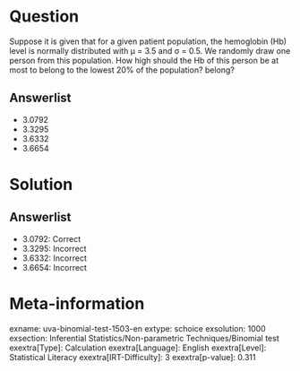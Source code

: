 Question
========

Suppose it is given that for a given patient population, the hemoglobin (Hb) level is normally distributed with μ = 3.5 and σ = 0.5. We randomly draw one person from this population. How high should the Hb of this person be at most to belong to the lowest 20% of the population? belong?

Answerlist
----------

* 3.0792
* 3.3295
* 3.6332
* 3.6654

Solution
========

Answerlist
----------

* 3.0792: Correct
* 3.3295: Incorrect
* 3.6332: Incorrect
* 3.6654: Incorrect

Meta-information
================
exname: uva-binomial-test-1503-en
extype: schoice
exsolution: 1000
exsection: Inferential Statistics/Non-parametric Techniques/Binomial test
exextra[Type]: Calculation
exextra[Language]: English
exextra[Level]: Statistical Literacy
exextra[IRT-Difficulty]: 3
exextra[p-value]: 0.311
